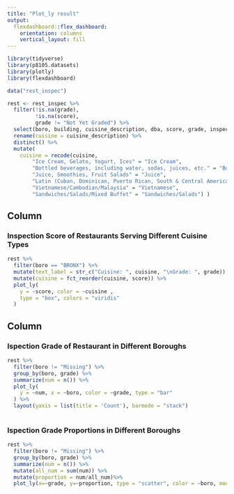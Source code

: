 ```yaml
---
title: "Plot_ly result"
output: 
  flexdashboard::flex_dashboard:
    orientation: columns
    vertical_layout: fill
---
```


```r
library(tidyverse)
library(p8105.datasets)
library(plotly)
library(flexdashboard)
```

```r

data("rest_inspec")

rest <- rest_inspec %>% 
  filter(!is.na(grade),
         !is.na(score),
         grade != "Not Yet Graded") %>% 
  select(boro, building, cuisine_description, dba, score, grade, inspection_date) %>% 
  rename(cuisine = cuisine_description) %>% 
  distinct() %>%
  mutate(
    cuisine = recode(cuisine,
        "Ice Cream, Gelato, Yogurt, Ices" = "Ice Cream",
        "Bottled beverages, including water, sodas, juices, etc." = "Bottled beverage",
        "Juice, Smoothies, Fruit Salads" = "Juice",
        "Latin (Cuban, Dominican, Puerto Rican, South & Central American)" = "Latin",
        "Vietnamese/Cambodian/Malaysia" = "Vietnamese",
        "Sandwiches/Salads/Mixed Buffet" = "Sandwiches/Salads") )
```

Column {data-width=550}
-----------------------------------------------------------------------

### Inspection Score of Restaurants Serving Different Cuisine Types

```r
rest %>%
  filter(boro == "BRONX") %>% 
  mutate(text_label = str_c("Cuisine: ", cuisine, "\nGrade: ", grade)) %>% 
  mutate(cuisine = fct_reorder(cuisine, score)) %>% 
  plot_ly(
    y = ~score, color = ~cuisine ,
    type = "box", colors = "viridis"
  ) 

```

Column {data-width=450}
-----------------------------------------------------------------------

### Ispection Grade of Restaurant in Different Boroughs 

```r
rest %>% 
  filter(boro != "Missing") %>% 
  group_by(boro, grade) %>% 
  summarize(num = n()) %>% 
  plot_ly(
    y = ~num, x = ~boro, color = ~grade, type = "bar"
  ) %>% 
  layout(yaxis = list(title = 'Count'), barmode = "stack")
  
```

### Ispection Grade Proportions in Different Boroughs
```r
rest %>% 
  filter(boro != "Missing") %>% 
  group_by(boro, grade) %>% 
  summarize(num = n()) %>% 
  mutate(all_num = sum(num)) %>% 
  mutate(proportion = num/all_num)%>% 
  plot_ly(x=~grade, y=~proportion, type = "scatter", color = ~boro, mode = "line") 
```
